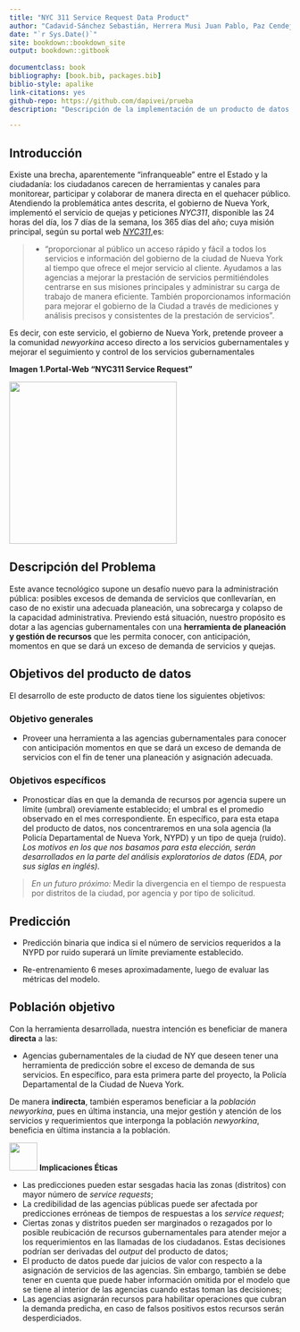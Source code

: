 ```yaml
--- 
title: "NYC 311 Service Request Data Product"
author: "Cadavid-Sánchez Sebastián, Herrera Musi Juan Pablo, Paz Cendejas Francisco, Villa Lizárraga Diego M. & Pinto Veizaga Daniela"
date: "`r Sys.Date()`"
site: bookdown::bookdown_site
output: bookdown::gitbook
  
documentclass: book
bibliography: [book.bib, packages.bib]
biblio-style: apalike
link-citations: yes
github-repo: https://github.com/dapivei/prueba
description: "Descripción de la implementación de un producto de datos: predicciones sobre el flujo de quejas diarias (por encima), del flujo promedio de quejas."

---
```

<div align="justify">

# Introducción


Existe una brecha, aparentemente "infranqueable" entre el Estado y la ciudadanía: los ciudadanos carecen de herramientas y canales para monitorear, participar y colaborar de manera directa en el quehacer público. 
Atendiendo la problemática antes descrita, el gobierno de Nueva York, implementó el servicio de quejas y peticiones *NYC311*, disponible las 24 horas del día, los 7 días de la semana, los 365 días del año; cuya misión principal, según su portal web [*NYC311*](https://portal.311.nyc.gov/about-nyc-311/),es:

>* "proporcionar al público un acceso rápido y fácil a todos los servicios e información del gobierno de la ciudad de Nueva York al tiempo que ofrece el mejor servicio al cliente. Ayudamos a las agencias a mejorar la prestación de servicios permitiéndoles centrarse en sus misiones principales y administrar su carga de trabajo de manera eficiente. También proporcionamos información para mejorar el gobierno de la Ciudad a través de mediciones y análisis precisos y consistentes de la prestación de servicios".

Es decir, con este servicio, el gobierno de Nueva York, pretende proveer a la comunidad *newyorkina* acceso directo a los servicios gubernamentales y mejorar el seguimiento y control de los servicios gubernamentales

**Imagen 1.Portal-Web "NYC311 Service Request"**

<div align="center">

<image width="300" height="290" src="./images/nyc_311_sr_website.png">

</div>


## Descripción del Problema

Este avance tecnológico supone un desafío nuevo para la administración pública: posibles excesos de demanda de servicios que conllevarían, en caso de no existir una adecuada planeación, una sobrecarga y colapso de la capacidad administrativa. Previendo está situación, nuestro propósito es dotar a las agencias gubernamentales con una **herramienta de planeación y gestión de recursos** que les permita conocer, con anticipación, momentos en que se dará un exceso de demanda de servicios y quejas.

## Objetivos del producto de datos

El desarrollo de este producto de datos tiene los siguientes objetivos:

### Objetivo generales

* Proveer una herramienta a las agencias gubernamentales para conocer con anticipación momentos en que se dará un exceso de demanda de servicios con el fin de tener una planeación y asignación adecuada.

### Objetivos específicos

* Pronosticar días en que la demanda de recursos por agencia supere un límite (umbral) oreviamente establecido; el umbral es el promedio observado en el mes correspondiente. En específico, para esta etapa del producto de datos, nos concentraremos en una sola agencia (la Policía Departamental de Nueva York, NYPD) y un tipo de queja (ruido). *Los motivos en los que nos basamos para esta elección, serán desarrollados en la parte del análisis exploratorios de datos (EDA, por sus siglas en inglés).*

> *En un futuro próximo:* Medir la divergencia en el tiempo de respuesta por distritos de la ciudad, por agencia y por tipo de solicitud.

## Predicción

- Predicción binaria que indica si el número de servicios requeridos a la NYPD por ruido superará un límite previamente establecido.

- Re-entrenamiento 6 meses aproximadamente, luego de evaluar las métricas del modelo.


## Población objetivo

Con la herramienta desarrollada, nuestra intención es beneficiar de manera **directa** a las:

 - Agencias gubernamentales de la ciudad de NY que deseen tener una herramienta de predicción sobre el exceso de demanda de sus servicios. En específico, para esta primera parte del proyecto, la Policía Departamental de la Ciudad de Nueva York.
 
De manera **indirecta**, también esperamos beneficiar a la *población newyorkina*, pues en última instancia, una mejor gestión y atención de los servicios y requerimientos que interponga la población *newyorkina*, beneficia en última instancia a la población.



<image width="50" height="50" src="./images/warning_sign.png"> **Implicaciones Éticas**


- Las predicciones pueden estar sesgadas hacia las zonas (distritos) con mayor número de *service requests*;
- La credibilidad de las agencias públicas puede ser afectada por predicciones erróneas de tiempos de respuestas a los *service request*;
- Ciertas zonas y distritos pueden ser marginados o rezagados por lo posible reubicación de recursos gubernamentales para atender mejor a los requerimientos en las llamadas de los ciudadanos. Estas decisiones podrían ser derivadas del *output* del producto de datos;
- El producto de datos puede dar juicios de valor con respecto a la asignación de servicios de las agencias. Sin embargo, también se debe tener en cuenta que puede haber información omitida por el modelo que se tiene al interior de las agencias cuando estas toman las decisiones;
- Las agencias asignarán recursos para habilitar operaciones que cubran la demanda predicha, en caso de falsos positivos estos recursos serán desperdiciados.  

</div>
